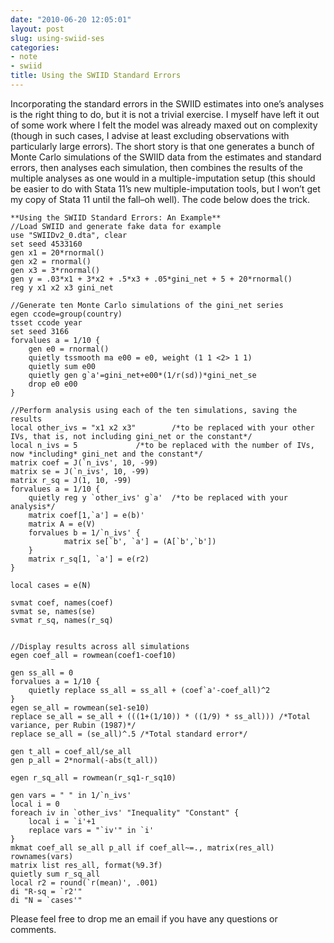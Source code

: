 ```yaml
---
date: "2010-06-20 12:05:01"
layout: post
slug: using-swiid-ses
categories:
- note
- swiid
title: Using the SWIID Standard Errors
---
```


Incorporating the standard errors in the SWIID estimates into one's analyses is the right thing to do, but it is not a trivial exercise.  I myself have left it out of some work where I felt the model was already maxed out on complexity (though in such cases, I advise at least excluding observations with particularly large errors).  The short story is that one generates a bunch of Monte Carlo simulations of the SWIID data from the estimates and standard errors, then analyses each simulation, then combines the results of the multiple analyses as one would in a multiple-imputation setup (this should be easier to do with Stata 11's new multiple-imputation tools, but I won't get my copy of Stata 11 until the fall--oh well).  The code below does the trick.


    **Using the SWIID Standard Errors: An Example**
    //Load SWIID and generate fake data for example
    use "SWIIDv2_0.dta", clear
    set seed 4533160
    gen x1 = 20*rnormal()
    gen x2 = rnormal()
    gen x3 = 3*rnormal()
    gen y = .03*x1 + 3*x2 + .5*x3 + .05*gini_net + 5 + 20*rnormal()
    reg y x1 x2 x3 gini_net
    
    //Generate ten Monte Carlo simulations of the gini_net series
    egen ccode=group(country)				
    tsset ccode year						
    set seed 3166							
    forvalues a = 1/10 {
    	gen e0 = rnormal()
    	quietly tssmooth ma e00 = e0, weight (1 1 <2> 1 1)
    	quietly sum e00
    	quietly gen g`a'=gini_net+e00*(1/r(sd))*gini_net_se
    	drop e0 e00
    }
    
    //Perform analysis using each of the ten simulations, saving the results
    local other_ivs = "x1 x2 x3"		/*to be replaced with your other IVs, that is, not including gini_net or the constant*/
    local n_ivs = 5				/*to be replaced with the number of IVs, now *including* gini_net and the constant*/
    matrix coef = J(`n_ivs', 10, -99)
    matrix se = J(`n_ivs', 10, -99)
    matrix r_sq = J(1, 10, -99)
    forvalues a = 1/10 {
    	quietly reg y `other_ivs' g`a'	/*to be replaced with your analysis*/	
    	matrix coef[1,`a'] = e(b)'
    	matrix A = e(V)
    	forvalues b = 1/`n_ivs' {
    			matrix se[`b', `a'] = (A[`b',`b'])
    	}
    	matrix r_sq[1, `a'] = e(r2)
    }		
    
    local cases = e(N)
    
    svmat coef, names(coef)
    svmat se, names(se)
    svmat r_sq, names(r_sq)
    
    
    //Display results across all simulations
    egen coef_all = rowmean(coef1-coef10)
    
    gen ss_all = 0
    forvalues a = 1/10 {
    	quietly replace ss_all = ss_all + (coef`a'-coef_all)^2
    }
    egen se_all = rowmean(se1-se10)
    replace se_all = se_all + (((1+(1/10)) * ((1/9) * ss_all))) /*Total variance, per Rubin (1987)*/
    replace se_all = (se_all)^.5 /*Total standard error*/
    
    gen t_all = coef_all/se_all
    gen p_all = 2*normal(-abs(t_all))
    
    egen r_sq_all = rowmean(r_sq1-r_sq10)
    
    gen vars = " " in 1/`n_ivs'
    local i = 0
    foreach iv in `other_ivs' "Inequality" "Constant" {
    	local i = `i'+1
    	replace vars = "`iv'" in `i'
    }
    mkmat coef_all se_all p_all if coef_all~=., matrix(res_all) rownames(vars)
    matrix list res_all, format(%9.3f)
    quietly sum r_sq_all
    local r2 = round(`r(mean)', .001)
    di "R-sq = `r2'"
    di "N = `cases'"


Please feel free to drop me an email if you have any questions or comments.
